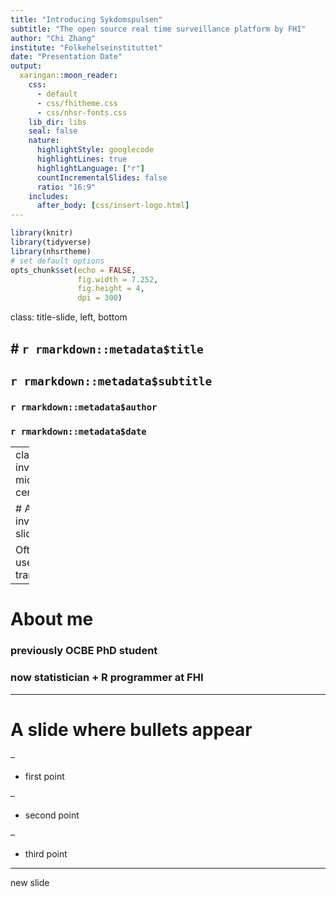 ```yaml
---
title: "Introducing Sykdomspulsen"
subtitle: "The open source real time surveillance platform by FHI"
author: "Chi Zhang"
institute: "Folkehelseinstituttet"
date: "Presentation Date"
output:
  xaringan::moon_reader:
    css: 
      - default
      - css/fhitheme.css
      - css/nhsr-fonts.css
    lib_dir: libs
    seal: false
    nature:
      highlightStyle: googlecode
      highlightLines: true
      highlightLanguage: ["r"]
      countIncrementalSlides: false
      ratio: "16:9"
    includes:
      after_body: [css/insert-logo.html]
---
```


```r
library(knitr)
library(tidyverse)
library(nhsrtheme)
# set default options
opts_chunk$set(echo = FALSE,
               fig.width = 7.252,
               fig.height = 4,
               dpi = 300)
```

class: title-slide, left, bottom

# `r rmarkdown::metadata$title`
----
## **`r rmarkdown::metadata$subtitle`**
### `r rmarkdown::metadata$author`
### `r rmarkdown::metadata$date`







---
class: inverse, middle, center

# An inverse slide

Often used for transitions



---

# About me

### previously OCBE PhD student
### now statistician + R programmer at FHI




---

# A slide where bullets appear

--

* first point

--

* second point

--

* third point




---

new slide